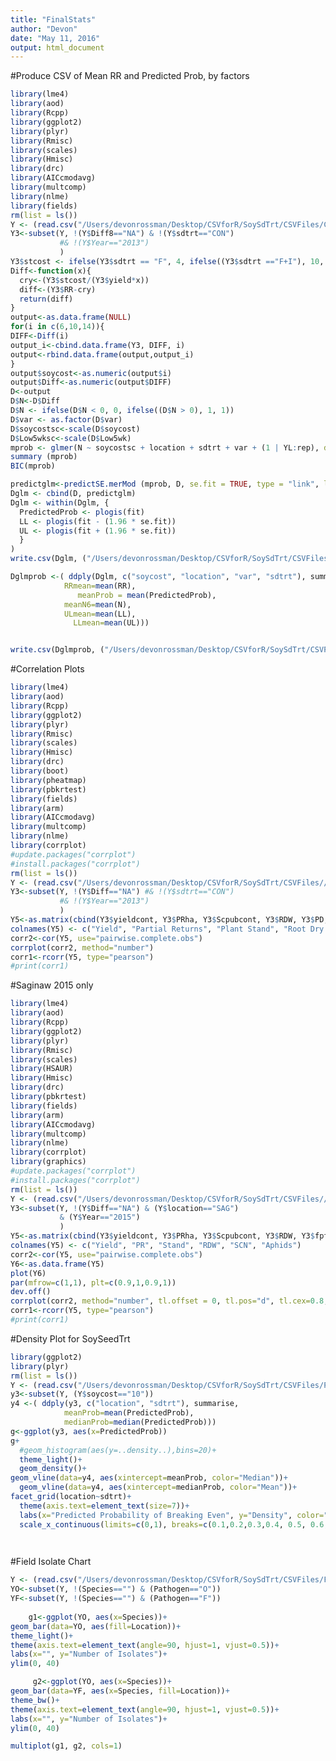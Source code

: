 ```yaml
---
title: "FinalStats"
author: "Devon"
date: "May 11, 2016"
output: html_document
---
```


#Produce CSV of Mean RR and Predicted Prob, by factors
```r
library(lme4)
library(aod)
library(Rcpp)
library(ggplot2)
library(plyr)
library(Rmisc)
library(scales)
library(Hmisc)
library(drc)
library(AICcmodavg)
library(multcomp)
library(nlme)
library(fields)
rm(list = ls())
Y <- (read.csv("/Users/devonrossman/Desktop/CSVforR/SoySdTrt/CSVFiles/CADnoCON.csv"))
Y3<-subset(Y, !(Y$Diff8=="NA") & !(Y$sdtrt=="CON") 
           #& !(Y$Year=="2013")
           )
Y3$stcost <- ifelse(Y3$sdtrt == "F", 4, ifelse((Y3$sdtrt =="F+I"), 10, 20))
Diff<-function(x){
  cry<-(Y3$stcost/(Y3$yield*x))
  diff<-(Y3$RR-cry)
  return(diff)
}
output<-as.data.frame(NULL)
for(i in c(6,10,14)){
DIFF<-Diff(i)
output_i<-cbind.data.frame(Y3, DIFF, i)
output<-rbind.data.frame(output,output_i)
}
output$soycost<-as.numeric(output$i)
output$Diff<-as.numeric(output$DIFF)
D<-output
D$N<-D$Diff
D$N <- ifelse(D$N < 0, 0, ifelse((D$N > 0), 1, 1))
D$var <- as.factor(D$var)
D$soycostsc<-scale(D$soycost)
D$Low5wksc<-scale(D$Low5wk)
mprob <- glmer(N ~ soycostsc + location + sdtrt + var + (1 | YL:rep), data=D, family=binomial)
summary (mprob)
BIC(mprob)

predictglm<-predictSE.merMod (mprob, D, se.fit = TRUE, type = "link", level=0, print.matrix = FALSE) 
Dglm <- cbind(D, predictglm)
Dglm <- within(Dglm, {
  PredictedProb <- plogis(fit)
  LL <- plogis(fit - (1.96 * se.fit))
  UL <- plogis(fit + (1.96 * se.fit))
  }
)
write.csv(Dglm, ("/Users/devonrossman/Desktop/CSVforR/SoySdTrt/CSVFiles/P/ProbFull.csv"))

Dglmprob <-( ddply(Dglm, c("soycost", "location", "var", "sdtrt"), summarise,
            RRmean=mean(RR),
               meanProb = mean(PredictedProb),
            meanN6=mean(N),
            ULmean=mean(LL),
              LLmean=mean(UL)))


write.csv(Dglmprob, ("/Users/devonrossman/Desktop/CSVforR/SoySdTrt/CSVFiles/P/Prob.csv"))

```


#Correlation Plots
```r
library(lme4)
library(aod)
library(Rcpp)
library(ggplot2)
library(plyr)
library(Rmisc)
library(scales)
library(Hmisc)
library(drc)
library(boot)
library(pheatmap)
library(pbkrtest) 
library(fields)
library(arm)
library(AICcmodavg)
library(multcomp)
library(nlme)
library(corrplot)
#update.packages("corrplot")
#install.packages("corrplot")
rm(list = ls())
Y <- (read.csv("/Users/devonrossman/Desktop/CSVforR/SoySdTrt/CSVFiles//CADMay17.csv"))
Y3<-subset(Y, !(Y$Diff=="NA") #& !(Y$sdtrt=="CON") 
           #& !(Y$Year=="2013")
           )
Y5<-as.matrix(cbind(Y3$yieldcont, Y3$PRha, Y3$Scpubcont, Y3$RDW, Y3$PD, Y3$Low5wk, Y3$ac))
colnames(Y5) <- c("Yield", "Partial Returns", "Plant Stand", "Root Dry Weight", "Planting Date", "Low Temps", "Aphid Counts")
corr2<-cor(Y5, use="pairwise.complete.obs")
corrplot(corr2, method="number")
corr1<-rcorr(Y5, type="pearson")
#print(corr1)
```

#Saginaw 2015 only
```r
library(lme4)
library(aod)
library(Rcpp)
library(ggplot2)
library(plyr)
library(Rmisc)
library(scales)
library(HSAUR)
library(Hmisc)
library(drc)
library(pbkrtest) 
library(fields)
library(arm)
library(AICcmodavg)
library(multcomp)
library(nlme)
library(corrplot)
library(graphics)
#update.packages("corrplot")
#install.packages("corrplot")
rm(list = ls())
Y <- (read.csv("/Users/devonrossman/Desktop/CSVforR/SoySdTrt/CSVFiles//CADMay17.csv"))
Y3<-subset(Y, !(Y$Diff=="NA") & (Y$location=="SAG") 
           & (Y$Year=="2015")
           )
Y5<-as.matrix(cbind(Y3$yieldcont, Y3$PRha, Y3$Scpubcont, Y3$RDW, Y3$fpfi, Y3$ac))
colnames(Y5) <- c("Yield", "PR", "Stand", "RDW", "SCN", "Aphids")
corr2<-cor(Y5, use="pairwise.complete.obs")
Y6<-as.data.frame(Y5)
plot(Y6)
par(mfrow=c(1,1), plt=c(0.9,1,0.9,1))
dev.off()
corrplot(corr2, method="number", tl.offset = 0, tl.pos="d", tl.cex=0.8, cl.pos="b")
corr1<-rcorr(Y5, type="pearson")
#print(corr1)

```


#Density Plot for SoySeedTrt
```r
library(ggplot2)
library(plyr)
rm(list = ls())
Y <- (read.csv("/Users/devonrossman/Desktop/CSVforR/SoySdTrt/CSVFiles/P/ProbFull.csv"))
y3<-subset(Y, (Y$soycost=="10"))
y4 <-( ddply(y3, c("location", "sdtrt"), summarise,
            meanProb=mean(PredictedProb),
            medianProb=median(PredictedProb)))
g<-ggplot(y3, aes(x=PredictedProb))
g+
  #geom_histogram(aes(y=..density..),bins=20)+
  theme_light()+
  geom_density()+
geom_vline(data=y4, aes(xintercept=meanProb, color="Median"))+ 
  geom_vline(data=y4, aes(xintercept=medianProb, color="Mean"))+
facet_grid(location~sdtrt)+
  theme(axis.text=element_text(size=7))+
  labs(x="Predicted Probability of Breaking Even", y="Density", color="Averages")+
  scale_x_continuous(limits=c(0,1), breaks=c(0.1,0.2,0.3,0.4, 0.5, 0.6,0.7,0.8,0.9))
  



```

#Field Isolate Chart
```r
Y <- (read.csv("/Users/devonrossman/Desktop/CSVforR/SoySdTrt/CSVFiles/FieldIsolates_May24.csv"))
YO<-subset(Y, !(Species=="") & (Pathogen=="O"))
YF<-subset(Y, !(Species=="") & (Pathogen=="F"))
     
    g1<-ggplot(YO, aes(x=Species))+
geom_bar(data=YO, aes(fill=Location))+ 
theme_light()+
theme(axis.text=element_text(angle=90, hjust=1, vjust=0.5))+
labs(x="", y="Number of Isolates")+
ylim(0, 40)

     g2<-ggplot(YO, aes(x=Species))+
geom_bar(data=YF, aes(x=Species, fill=Location))+
theme_bw()+
theme(axis.text=element_text(angle=90, hjust=1, vjust=0.5))+
labs(x="", y="Number of Isolates")+ 
ylim(0, 40)

multiplot(g1, g2, cols=1)

```


